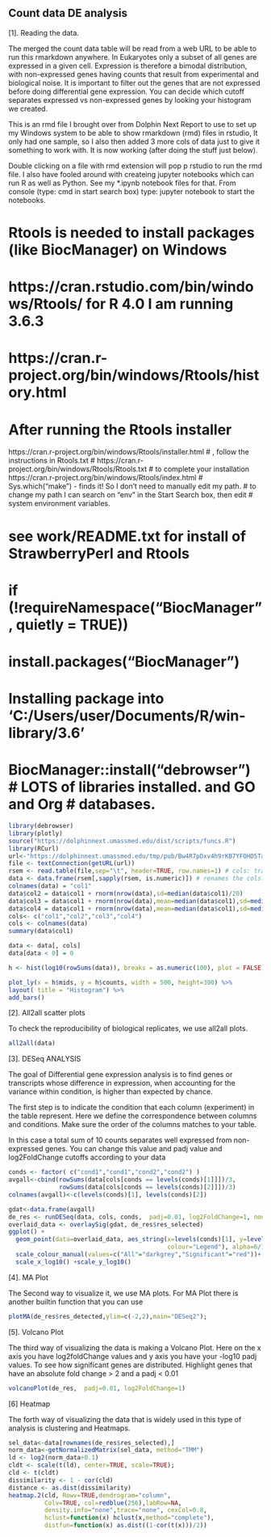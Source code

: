 ## Count data DE analysis

[1]. Reading the data.

The merged the count data table will be read from a web URL to be able 
to run this rmarkdown anywhere. 
In Eukaryotes only a subset of all genes are expressed in 
a given cell. Expression is therefore a bimodal distribution, 
with non-expressed genes having counts that result from experimental 
and biological noise. It is important to filter out the genes 
that are not expressed before doing differential gene expression. 
You can decide which cutoff separates expressed vs non-expressed 
genes by looking your histogram we created.

This is an rmd file I brought over from Dolphin Next Report to use to
set up my Windows system to be able to show rmarkdown (rmd) files in rstudio,
It only had one sample, so I also then added 3 more cols of data just to give
it something to work with.  It is now working (after doing the stuff just below).

Double clicking on a file with rmd extension will pop p rstudio to run
the rmd file.  I also have fooled around with createing jupyter notebooks
which can run R as well as Python.  See my *.ipynb notebook files for that.
From console (type: cmd in start search box) type: jupyter notebook 
to start the notebooks.

# Rtools is needed to install packages (like BiocManager) on Windows
# https://cran.rstudio.com/bin/windows/Rtools/  for R 4.0  I am running 3.6.3
# https://cran.r-project.org/bin/windows/Rtools/history.html 
#    After running the Rtools   installer
https://cran.r-project.org/bin/windows/Rtools/installer.html
# , follow the instructions in Rtools.txt #  https://cran.r-project.org/bin/windows/Rtools/Rtools.txt
#    to complete your installation 
https://cran.r-project.org/bin/windows/Rtools/index.html
# Sys.which("make")  - finds it! So I don't need to manually edit my path.
# to change my path I can search on "env" in the Start Search box, then edit
# system environment variables.

# see work/README.txt for install of StrawberryPerl and Rtools

# if (!requireNamespace("BiocManager", quietly = TRUE))
#    install.packages("BiocManager")  
#        Installing package into ‘C:/Users/user/Documents/R/win-library/3.6’
# BiocManager::install("debrowser") # LOTS of libraries installed. and GO and Org # databases.


```{r, echo=FALSE, message=FALSE}

library(debrowser)
library(plotly)
source("https://dolphinnext.umassmed.edu/dist/scripts/funcs.R")
library(RCurl)
url<-"https://dolphinnext.umassmed.edu/tmp/pub/Bw4R7pDxv4h9rKB7YFOHD5Ta9h9n2V/pubweb/rsem_summary/genes_expression_expected_count.tsv"
file <- textConnection(getURL(url)) 
rsem <- read.table(file,sep="\t", header=TRUE, row.names=1) # cols: transcript and KO1.            # rownames are genes
data <- data.frame(rsem[,sapply(rsem, is.numeric)]) # renames the cols??
colnames(data) = "col1"
data$col2 = data$col1 + rnorm(nrow(data),sd=median(data$col1)/20)
data$col3 = data$col1 + rnorm(nrow(data),mean=median(data$col1),sd=median(data$col1)/20)
data$col4 = data$col1 + rnorm(nrow(data),mean=median(data$col1),sd=median(data$col1)/20)
cols<- c("col1","col2","col3","col4")
cols <- colnames(data)
summary(data$col1)

data <- data[, cols]
data[data < 0] = 0

h <- hist(log10(rowSums(data)), breaks = as.numeric(100), plot = FALSE) 

plot_ly(x = h$mids, y = h$counts, width = 500, height=300) %>% 
layout( title = "Histogram") %>%
add_bars()
``` 

[2]. All2all scatter plots

To check the reproducibility of biological replicates, we use all2all plots.

```{r, echo=FALSE, message=FALSE}
all2all(data)
``` 

[3]. DESeq ANALYSIS

The goal of Differential gene expression analysis is to find 
genes or transcripts whose difference in expression, when accounting 
for the variance within condition, is higher than expected by chance. 

The first step is to indicate the condition that each column (experiment) 
in the table represent. 
Here we define the correspondence between columns and conditions. 
Make sure the order of the columns matches to your table.

In this case a total sum of 10 counts separates well expressed 
from non-expressed genes. You can change this value and padj value and 
log2FoldChange cutoffs according to your data

```{r, echo=FALSE, message=FALSE}
conds <- factor( c("cond1","cond1","cond2","cond2") )
avgall<-cbind(rowSums(data[cols[conds == levels(conds)[1]]])/3, 
              rowSums(data[cols[conds == levels(conds)[2]]])/3)
colnames(avgall)<-c(levels(conds)[1], levels(conds)[2])

gdat<-data.frame(avgall)
de_res <- runDESeq(data, cols, conds,  padj=0.01, log2FoldChange=1, non_expressed_cutoff=10)
overlaid_data <- overlaySig(gdat, de_res$res_selected)
ggplot() +
  geom_point(data=overlaid_data, aes_string(x=levels(conds)[1], y=levels(conds)[2],
                                            colour="Legend"), alpha=6/10, size=3) +
  scale_colour_manual(values=c("All"="darkgrey","Significant"="red"))+
  scale_x_log10() +scale_y_log10()
```

[4]. MA Plot

The Second way to visualize it, we use MA plots.
For MA Plot there is another builtin function that you can use

```{r, echo=FALSE, message=FALSE}
plotMA(de_res$res_detected,ylim=c(-2,2),main="DESeq2");
```

[5]. Volcano Plot

The third way of visualizing the data is making a Volcano Plot.
Here on the x axis you have log2foldChange values and y axis you 
have your -log10 padj values. To see how significant genes are 
distributed. Highlight genes that have an absolute fold change > 2 
and a padj < 0.01

```{r, echo=FALSE, message=FALSE}
volcanoPlot(de_res,  padj=0.01, log2FoldChange=1)
```

[6] Heatmap

The forth way of visualizing the data that is widely used in this 
type of analysis is clustering and Heatmaps.

```{r, echo=FALSE, message=FALSE}
sel_data<-data[rownames(de_res$res_selected),]
norm_data<-getNormalizedMatrix(sel_data, method="TMM")
ld <- log2(norm_data+0.1)
cldt <- scale(t(ld), center=TRUE, scale=TRUE);
cld <- t(cldt)
dissimilarity <- 1 - cor(cld)
distance <- as.dist(dissimilarity)
heatmap.2(cld, Rowv=TRUE,dendrogram="column",
          Colv=TRUE, col=redblue(256),labRow=NA,
          density.info="none",trace="none", cexCol=0.8,
          hclust=function(x) hclust(x,method="complete"),
          distfun=function(x) as.dist((1-cor(t(x)))/2))

```
